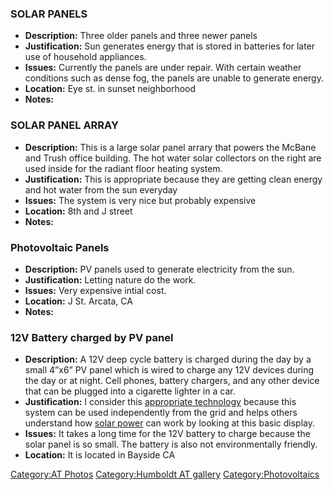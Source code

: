 ===SOLAR PANELS===
*'''Description:''' Three older panels and three newer panels 
*'''Justification:''' Sun generates energy that is stored in batteries for later use of household appliances.
*'''Issues:''' Currently the panels are under repair. With certain weather conditions such as dense fog, the panels are unable to generate energy.
*'''Location:''' Eye st. in sunset neighborhood
*'''Notes:''' 

{{Gallery
|width=400
|height=300
|lines=0
|Image:solar_panels_eye_st.jpg|
}}

===SOLAR PANEL ARRAY===
*'''Description:''' This is a large solar panel arrary that powers the McBane and Trush office building.  The hot water solar collectors on the right are used inside for the radiant floor heating system.
*'''Justification:''' This is appropriate because they are getting clean energy and hot water from the sun everyday
*'''Issues:''' The system is very nice but probably expensive
*'''Location:''' 8th and J street
*'''Notes:''' 

{{Gallery
|width=400
|height=300
|lines=0
|Image:NKsolarIMG.jpg|
}}

===Photovoltaic Panels===
*'''Description:''' PV panels used to generate electricity from the sun.
*'''Justification:''' Letting nature do the work.
*'''Issues:''' Very expensive intial cost.
*'''Location:''' J St. Arcata, CA
*'''Notes:''' 

{{Gallery
|width=400
|height=300
|lines=0
|Image:PV System.jpg|
}}

===12V Battery charged by PV panel===
*'''Description:''' A 12V deep cycle battery is charged during the day by a small 4”x6” PV panel which is wired to charge any 12V devices during the day or at night. Cell phones, battery chargers, and any other device that can be plugged into a cigarette lighter in a car. 
*'''Justification:''' I consider this [[appropriate technology]] because this system can be used independently from the grid and helps others understand how [[solar power]] can work by looking at this basic display.
*'''Issues:''' It takes a long time for the 12V battery to charge because the solar panel is so small. The battery is also not environmentally friendly.
*'''Location:''' It is located in Bayside CA

{{Gallery
|width=400
|height=300
|lines=0
|Image:photo_86.jpg|
}}

[[Category:AT Photos]]
[[Category:Humboldt AT gallery]]
[[Category:Photovoltaics]]